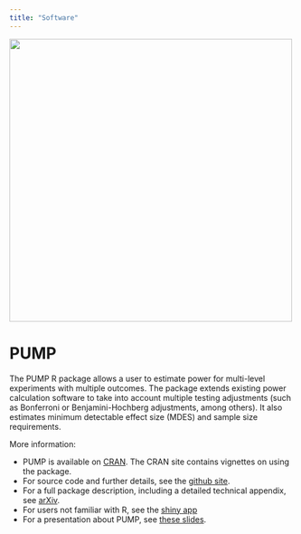```yaml
---
title: "Software"
---
```


![](images/image6.jpg){width=500 fig-align="center"}

# PUMP

The PUMP R package allows a user to estimate power for multi-level experiments with multiple outcomes.
The package extends existing power calculation software to take into account multiple testing adjustments (such as Bonferroni or Benjamini-Hochberg adjustments, among others).
It also estimates minimum detectable effect size (MDES) and sample size requirements.

More information:

-   PUMP is available on [CRAN](https://CRAN.R-project.org/package=PUMP).
The CRAN site contains vignettes on using the package.
- For source code and further details, see the [github site](https://github.com/MDRCNY/PUMP).
- For a full package description, including a detailed technical appendix, see [arXiv](https://arxiv.org/abs/2112.15273).
- For users not familiar with R, see the [shiny app](https://public.mdrc.org/pump/)
- For a presentation about PUMP, see [these slides](https://github.com/kristenbhunter/presentations/tree/master/NCI2022).
